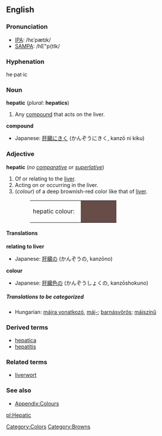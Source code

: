{{Wikipedia}}
==English==

===Pronunciation===
*[[IPA]]: /hɛˈpætɪk/
*[[SAMPA]]: /hE"p{tIk/

===Hyphenation===
he·pat·ic

===Noun===
'''hepatic''' (''plural'': '''hepatics''')
#Any [[compound]] that acts on the liver.

'''compound'''
{{top}}
*Japanese: [[ 肝臓]]にきく (かんぞうにきく, kanzō ni kiku)
{{mid}}
{{bottom}}

===Adjective===
'''hepatic''' (''no [[comparative]] or [[superlative]]'')
#Of or relating to the [[liver]].
#Acting on or occurring in the liver.
#(''colour'') of a deep brownish-red color like that of [[liver]].
#:<table><tr><td>hepatic colour: &nbsp;</td><td bgcolor="#674C47" width="80">&nbsp; </td></tr></table>

====Translations====
'''relating to liver'''
{{top}}
*Japanese: [[ 肝臓]]の (かんぞうの, kanzōno)
{{mid}}
{{bottom}}

'''colour'''
{{top}}
*Japanese: [[ 肝臓]][[色]]の (かんぞうしょくの, kanzōshokuno)
{{mid}}
{{bottom}}

=====Translations to be categorized=====
{{checktrans}}
<!--Remove this section once all of the translations below have been moved into the tables above.-->

*Hungarian: [[májra vonatkozó]], [[máj-]]; [[barnásvörös]]; [[májszínű]]

===Derived terms===
*[[hepatica]]
*[[hepatitis]]

===Related terms===
*[[liverwort]]

===See also===
*[[Wiktionary_Appendix:Colours|Appendix:Colours]]

[[Category:Colors]]
[[Category:Browns]]

[[pl:Hepatic]]